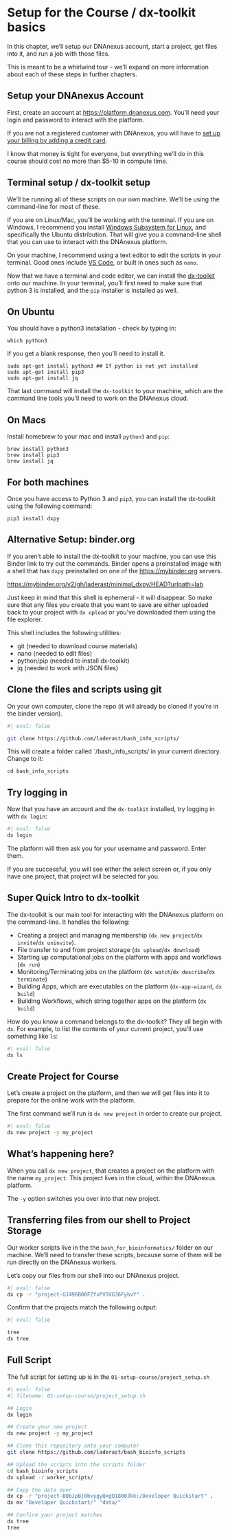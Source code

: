 # Setup for the Course / dx-toolkit basics

In this chapter, we'll setup our DNAnexus account, start a project, get files into it, and run a job with those files.

This is meant to be a whirlwind tour - we'll expand on more information about each of these steps in further chapters.

## Setup your DNAnexus Account

First, create an account at <https://platform.dnanexus.com>. You'll need your login and password to interact with the platform.

If you are not a registered customer with DNAnexus, you will have to [set up your billing by adding a credit card](https://documentation.dnanexus.com/admin/billing-and-account-management). 

I know that money is tight for everyone, but everything we'll do in this course should cost no more than $5-10 in compute time.

## Terminal setup / dx-toolkit setup

We'll be running all of these scripts on our own machine. We'll be using the command-line for most of these.

If you are on Linux/Mac, you'll be working with the terminal. 
If you are on Windows, I recommend you install [Windows Subsystem for Linux](https://learn.microsoft.com/en-us/windows/wsl/install), and specifically the Ubuntu distribution. That will give you a command-line shell that you can use to interact with the DNAnexus platform.

On your machine, I recommend using a text editor to edit the scripts in your terminal. Good ones include [VS Code](https://code.visualstudio.com/), or built in ones such as `nano`.

Now that we have a terminal and code editor, we can install the [dx-toolkit](https://documentation.dnanexus.com/downloads) onto our machine. In your terminal, you'll first need to make sure that python 3 is installed, and the `pip` installer is installed as well. 

## On Ubuntu

You should have a python3 installation - check by typing in:

`which python3`

If you get a blank response, then you'll need to install it.

```
sudo apt-get install python3 ## If python is not yet installed
sudo apt-get install pip3
sudo apt-get install jq
```
That last command will install the `dx-toolkit` to your machine, which are the command line tools you'll need to work on the DNAnexus cloud.

## On Macs

Install homebrew to your mac and install `python3` and `pip`:

```
brew install python3
brew install pip3
brew install jq
```

## For both machines

Once you have access to Python 3 and `pip3`, you can install the dx-toolkit using the following command:

```
pip3 install dxpy
```


## Alternative Setup: binder.org

If you aren't able to install the dx-toolkit to your machine, you can use this Binder link to try out the commands. Binder opens a preinstalled image with a shell that has `dxpy` preinstalled on one of the <https://mybinder.org> servers. 

<https://mybinder.org/v2/gh/laderast/minimal_dxpy/HEAD?urlpath=lab>

Just keep in mind that this shell is ephemeral - it will disappear. So make sure that any files you create that you want to save are either uploaded back to your project with `dx upload` or you've downloaded them using the file explorer.

This shell includes the following utilities:

- git (needed to download course materials)
- nano (needed to edit files)
- python/pip (needed to install dx-toolkit)
- jq (needed to work with JSON files)

## Clone the files and scripts using git

On your own computer, clone the repo (it will already be cloned if you're in the binder version).

```bash
#| eval: false

git clone https://github.com/laderast/bash_info_scripts/
```

This will create a folder called `/bash_info_scripts/ in your current directory. Change to it:

```
cd bash_info_scripts
```

## Try logging in

Now that you have an account and the `dx-toolkit` installed, try logging in with `dx login`:

```bash
#| eval: false
dx login
```

The platform will then ask you for your username and password. Enter them. 

If you are successful, you will see either the select screen or, if you only have one project, that project will be selected for you.

## Super Quick Intro to dx-toolkit

The dx-toolkit is our main tool for interacting with the DNAnexus platform on the command-line. It handles the following:

- Creating a project and managing membership (`dx new project`/`dx invite`/`dx uninvite`).
- File transfer to and from project storage (`dx upload`/`dx download`)
- Starting up computational jobs on the platform with apps and workflows (`dx run`)
- Monitoring/Terminating jobs on the platform (`dx watch`/`dx describe`/`dx terminate`)
- Building Apps, which are executables on the platform (`dx-app-wizard`, `dx build`)
- Building Workflows, which string together apps on the platform (`dx build`)

How do you know a command belongs to the dx-toolkit? They all begin with `dx`. For example, to list the contents of your current project, you'll use something like `ls`:

```bash
#| eval: false
dx ls
```

## Create Project for Course

Let's create a project on the platform, and then we will get files into it to prepare for the online work with the platform. 

The first command we'll run is `dx new project` in order to create our project. 

```bash
#| eval: false
dx new project -y my_project 
```

:::{.callout-note}
## What's happening here?

When you call `dx new project`, that creates a project on the platform with the name `my_project`. This project lives in the cloud, within the DNAnexus platform.

The `-y` option switches you over into that new project.
:::

## Transferring files from our shell to Project Storage

Our worker scripts live in the the `bash_for_bioinformatics/` folder on our machine. We'll need to transfer these scripts, because some of them will be run directly on the DNAnexus workers. 

Let's copy our files from our shell into our DNAnexus project.

```bash
#| eval: false
dx cp -r "project-GJ496B00FZfxPV5VG36FybvY" .
```

Confirm that the projects match the following output:

```bash
#| eval: false

tree
dx tree
```

## Full Script

The full script for setting up is in the `01-setup-course/project_setup.sh`

```bash
#| eval: false
#| filename: 01-setup-course/project_setup.sh

## Login
dx login

## Create your new project
dx new project -y my_project

## Clone this repository onto your computer
git clone https://github.com/laderast/bash_bioinfo_scripts

## Upload the scripts into the scripts folder
cd bash_bioinfo_scripts
dx upload -r worker_scripts/

## Copy the data over
dx cp -r "project-BQbJpBj0bvygyQxgQ1800Jkk:/Developer Quickstart" .
dx mv "Developer Quickstart/" "data/"

## Confirm your project matches
dx tree
tree
```
